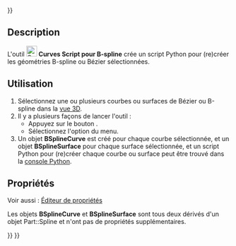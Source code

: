 <languages/>
{{UnfinishedDocu{{#translation:}}}}

{{Docnav/fr
|[[Curves_AdjacentFaces/fr|Faces adjacentes]]
|
|[[Curves_Workbench/fr|Atelier Curves]]
|IconL=Curves_AdjacentFaces.svg
|IconR=
|IconC=Curves_workbench_icon.svg
}}

{{GuiCommand/fr
|Name=Curves BSplineToConsole
|Name/fr=Curves Script pour B-spline
|MenuLocation=Misc. → BSpline to Console
|Workbenches=[[Curves_Workbench/fr|Curves]]
}}

==Description==

L'outil [[Image:Curves_BSplineToConsole.svg|24px]] '''Curves Script pour B-spline''' crée un script Python pour (re)créer les géométries B-spline ou Bézier sélectionnées.

<span id="Usage"></span>
==Utilisation==

# Sélectionnez une ou plusieurs courbes ou surfaces de Bézier ou B-spline dans la [[3D_view/fr|vue 3D]].
# Il y a plusieurs façons de lancer l'outil :
#* Appuyez sur le bouton {{Button|[[Image:Curves_BSplineToConsole.svg|16px]] [[Curves_BSplineToConsole/fr|BSpline to Console]]}}.
#* Sélectionnez l'option {{MenuCommand|Misc. → [[Image:Curves_BSplineToConsole.svg|16px]] BSpline to Console}} du menu.
# Un objet '''BSplineCurve''' est créé pour chaque courbe sélectionnée, et un objet '''BSplineSurface''' pour chaque surface sélectionnée, et un script Python pour (re)créer chaque courbe ou surface peut être trouvé dans la [[Python_console/fr|console Python]].

<span id="Properties"></span>
==Propriétés==

Voir aussi : [[Property_editor/fr|Éditeur de propriétés]]

Les objets '''BSplineCurve''' et '''BSplineSurface''' sont tous deux dérivés d'un objet Part::Spline et n'ont pas de propriétés supplémentaires.

{{Docnav/fr
|[[Curves_AdjacentFaces/fr|Faces adjacentes]]
|
|[[Curves_Workbench/fr|Atelier Curves]]
|IconL=Curves_AdjacentFaces.svg
|IconR=
|IconC=Curves_workbench_icon.svg
}}

{{Curves Tools navi{{#translation:}}}}
{{Userdocnavi{{#translation:}}}}